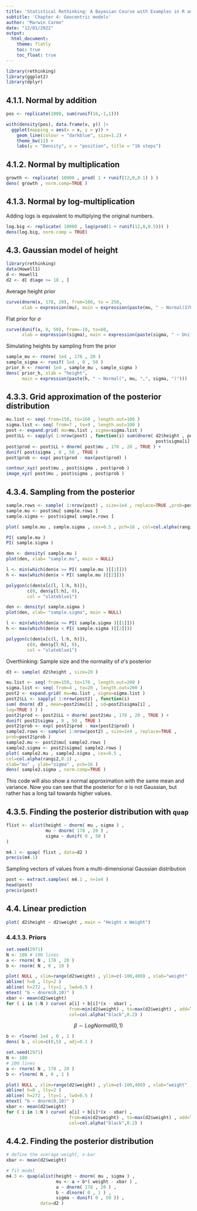 ```yaml
---
title: 'Statistical Rethinking: A Bayesian Course with Examples in R and Stan'
subtitle: 'Chapter 4: Geocentric models'
author: "Marwin Carmo"
date: "12/01/2022"
output: 
  html_document:
    theme: flatly
    toc: true
    toc_float: true
---
```


```r
library(rethinking)
library(ggplot2)
library(dplyr)
```

## 4.1.1. Normal by addition

```r
pos <- replicate(1000, sum(runif(16,-1,1)))

with(density(pos), data.frame(x, y)) |> 
  ggplot(mapping = aes(x = x, y = y)) +
    geom_line(colour = "darkblue", size=1.2) +
    theme_bw(12) +
    labs(y = "Density", x = "position", title = "16 steps")

```

## 4.1.2. Normal by multiplication

```r
growth <- replicate( 10000 , prod( 1 + runif(12,0,0.1) ) )
dens( growth , norm.comp=TRUE )
```
## 4.1.3. Normal by log-multiplication

Adding logs is equivalent to multiplying the original numbers.

```r
log.big <- replicate( 10000 , log(prod(1 + runif(12,0,0.5))) )
dens(log.big, norm.comp = TRUE)
```

## 4.3. Gaussian model of height

```r
library(rethinking)
data(Howell1)
d <- Howell1
d2 <- d[ d$age >= 18 , ]
```

Average height prior

```r
curve(dnorm(x, 178, 20), from=100, to = 250, 
      xlab = expression(mu), main = expression(paste(mu, " ~ Normal(178, 20)")))
```

Flat prior for $\sigma$

```r
curve(dunif(x, 0, 50), from=-10, to=60,
      xlab = expression(sigma), main = expression(paste(sigma, " ~ Uniform(0, 50)")))
```

Simulating heights by sampling from the prior

```r
sample_mu <- rnorm( 1e4 , 178 , 20 )
sample_sigma <- runif( 1e4 , 0 , 50 )
prior_h <- rnorm( 1e4 , sample_mu , sample_sigma )
dens( prior_h, xlab = "height", 
      main = expression(paste(h, " ~ Normal(", mu, ",", sigma, ")")))
```

## 4.3.3. Grid approximation of the posterior distribution

```r
mu.list <- seq( from=150, to=160 , length.out=100 )
sigma.list <- seq( from=7 , to=9 , length.out=100 )
post <- expand.grid( mu=mu.list , sigma=sigma.list )
post$LL <- sapply( 1:nrow(post) , function(i) sum(dnorm( d2$height , post$mu[i], 
                                                         post$sigma[i] , log=TRUE ) ) )
post$prod <- post$LL + dnorm( post$mu , 178 , 20 , TRUE ) +
dunif( post$sigma , 0 , 50 , TRUE )
post$prob <- exp( post$prod - max(post$prod) )
```

```r
contour_xyz( post$mu , post$sigma , post$prob )
image_xyz( post$mu , post$sigma , post$prob )
```

## 4.3.4. Sampling from the posterior

```r
sample.rows <- sample( 1:nrow(post) , size=1e4 , replace=TRUE ,prob=post$prob )
sample.mu <- post$mu[ sample.rows ]
sample.sigma <- post$sigma[ sample.rows ]

plot( sample.mu , sample.sigma , cex=0.5 , pch=16 , col=col.alpha(rangi2,0.1) )
```

```r
PI( sample.mu )
PI( sample.sigma )
```

```r
den <- density( sample.mu )
plot(den, xlab= "sample.mu", main = NULL)

l <- min(which(den$x >= PI( sample.mu )[[1]]))
h <- max(which(den$x < PI( sample.mu )[[2]]))

polygon(c(den$x[c(l, l:h, h)]),
        c(0, den$y[l:h], 0),
        col = "slateblue1")
```
```r
den <- density( sample.sigma )
plot(den, xlab= "sample.sigma", main = NULL)

l <- min(which(den$x >= PI( sample.sigma )[[1]]))
h <- max(which(den$x < PI( sample.sigma )[[2]]))

polygon(c(den$x[c(l, l:h, h)]),
        c(0, den$y[l:h], 0),
        col = "slateblue1")
```

Overthinking: Sample size and the normality of $\sigma$’s posterior

```r
d3 <- sample( d2$height , size=20 )
```

```r
mu.list <- seq( from=150, to=170 , length.out=200 )
sigma.list <- seq( from=4 , to=20 , length.out=200 )
post2 <- expand.grid( mu=mu.list , sigma=sigma.list )
post2$LL <- sapply( 1:nrow(post2) , function(i)
sum( dnorm( d3 , mean=post2$mu[i] , sd=post2$sigma[i] ,
log=TRUE ) ) )
post2$prod <- post2$LL + dnorm( post2$mu , 178 , 20 , TRUE ) +
dunif( post2$sigma , 0 , 50 , TRUE )
post2$prob <- exp( post2$prod - max(post2$prod) )
sample2.rows <- sample( 1:nrow(post2) , size=1e4 , replace=TRUE ,
prob=post2$prob )
sample2.mu <- post2$mu[ sample2.rows ]
sample2.sigma <- post2$sigma[ sample2.rows ]
plot( sample2.mu , sample2.sigma , cex=0.5 ,
col=col.alpha(rangi2,0.1) ,
xlab="mu" , ylab="sigma" , pch=16 )
dens( sample2.sigma , norm.comp=TRUE )
```

This code will also show a normal approximation with the same mean and variance. Now you can see that the posterior for σ is not Gaussian, but rather has a long tail towards higher values.

## 4.3.5. Finding the posterior distribution with `quap`

```r
flist <- alist(height ~ dnorm( mu , sigma ) ,
               mu ~ dnorm( 178 , 20 ) ,
               sigma ~ dunif( 0 , 50 )
)
```

```r
m4.1 <- quap( flist , data=d2 )
precis(m4.1)
```

Sampling vectors of values from a multi-dimensional Gaussian distribution

```r
post <- extract.samples( m4.1 , n=1e4 )
head(post)
precis(post)
```

## 4.4. Linear prediction

```r
plot( d2$height ~ d2$weight , main = "Height x Weight")
```

### 4.4.1.3. Priors

```r
set.seed(2971)
N <- 100 # 100 lines
a <- rnorm( N , 178 , 20 )
b <- rnorm( N , 0 , 10 )
```

```r
plot( NULL , xlim=range(d2$weight) , ylim=c(-100,400) , xlab="weight" , ylab="height" )
abline( h=0 , lty=2 )
abline( h=272 , lty=1 , lwd=0.5 )
mtext( "b ~ dnorm(0,10)" )
xbar <- mean(d2$weight)
for ( i in 1:N ) curve( a[i] + b[i]*(x - xbar) ,
                        from=min(d2$weight) , to=max(d2$weight) , add=TRUE , 
                        col=col.alpha("black",0.2) )
```

$$
\beta \sim LogNormal(0,1)
$$

```r
b <- rlnorm( 1e4 , 0 , 1 )
dens( b , xlim=c(0,5) , adj=0.1 )
```

```r
set.seed(2971)
N <- 100
# 100 lines
a <- rnorm( N , 178 , 20 )
b <- rlnorm( N , 0 , 1 )

plot( NULL , xlim=range(d2$weight) , ylim=c(-100,400) , xlab="weight" , ylab="height" )
abline( h=0 , lty=2 )
abline( h=272 , lty=1 , lwd=0.5 )
mtext( "b ~ dnorm(0,10)" )
xbar <- mean(d2$weight)
for ( i in 1:N ) curve( a[i] + b[i]*(x - xbar) ,
                        from=min(d2$weight) , to=max(d2$weight) , add=TRUE , 
                        col=col.alpha("black",0.2) )
```
## 4.4.2. Finding the posterior distribution

```r
# define the average weight, x-bar
xbar <- mean(d2$weight)

# fit model
m4.3 <- quap(alist(height ~ dnorm( mu , sigma ) ,
                   mu <- a + b*( weight - xbar ) ,
                   a ~ dnorm( 178 , 20 ) ,
                   b ~ dlnorm( 0 , 1 ) ,
                   sigma ~ dunif( 0 , 50 )) ,
             data=d2 )
```

